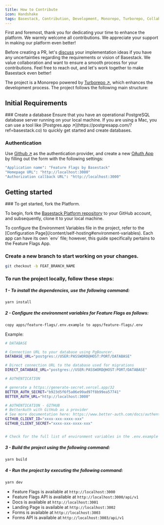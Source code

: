 ```yaml
---
title: How to Contribute
icon: Handshake
tags: Basestack, Contribution, Development, Monorepo, Turborepo, Collaboration, PR, Feature Flags, Environment Variables, Local Development, Github, OAuth App, Authentication, Database, PostgreSQL, Mac, Postgres.app, Dependencies, Branch, Feature Flags App, Environment Variables, Build, Run, Localhost, Feature Flags, API, Docs, Landing Page, Forms, Forms API
---
```



First and foremost, thank you for dedicating your time to enhance the platform. We warmly welcome all contributions. We appreciate your support in making our platform even better!

Before creating a PR, let's [discuss](https://github.com/basestack-co/basestack/discussions) your implementation ideas if you have any uncertainties regarding the requirements or vision of Basestack. We value collaboration and want to ensure a smooth process for your contributions. Feel free to reach out, and let's work together to make Basestack even better!

The project is a Monorepo powered by [Turborepo ↗](https://turborepo.org/?ref=basestack.co), which enhances the development process. The project follows the following main structure:

<Files>
  <Folder name="apps" defaultOpen>
    <Folder name="docs" />
    <Folder name="feature-flags" />
    <Folder name="forms" />
    <Folder name="..." />
  </Folder>
  <Folder name="packages" defaultOpen>
    <Folder name="design-system" />
    <Folder name="hooks" />
    <Folder name="..." />
  </Folder>
  <File name="config files" />
</Files>

## Initial Requirements

<Steps>

<Step>
  ### Create a database
  Ensure that you have an operational PostgreSQL database server running on your local machine. If you are using a Mac, you can use a tool like [Postgres.app ↗](https://postgresapp.com/?ref=basestack.co) to quickly get started and create databases.

### Authentication

Use [Github ↗](https://github.com/) as the authentication provider, and create a new [OAuth App](https://github.com/settings/developers/?ref=basestack.co) by filling out the form with the following settings:

```bash
"Application name": "Feature Flags by Basestack"
"Homepage URL": "http://localhost:3000"
"Authorization callback URL": "http://localhost:3000"
```

</Step>

## Getting started

<Step>
  ### To get started, fork the Platform.

To begin, fork the [Basestack Platform repository](https://github.com/basestack-co/basestack) to your GitHub account, and subsequently, clone it to your local machine.

<Callout type="info">
  To configure the Environment Variables file in the project, refer to the
  [Configuration Page](/content/self-hosting#environment-variables). Each app
  can have its own `env` file; however, this guide specifically pertains to the
  Feature Flags App.
</Callout>

### Create a new branch to start working on your changes.

```sh copy
git checkout -b FEAT_BRANCH_NAME
```

### To run the project locally, follow these steps:

##### 1 - To install the dependencies, use the following command:

```sh copy
yarn install
```

##### 2 - Configure the environment variables for Feature Flags as follows:

```sh
copy apps/feature-flags/.env.example to apps/feature-flags/.env
```

Example:

```sh copy title=".env"
# DATABASE

# Connection URL to your database using PgBouncer.
DATABASE_URL="postgres://USER:PASSWORD@HOST:PORT/DATABASE"

# Direct connection URL to the database used for migrations
DIRECT_DATABASE_URL="postgres://USER:PASSWORD@HOST:PORT/DATABASE"

# AUTHENTICATION

# generate a https://generate-secret.vercel.app/32
BETTER_AUTH_SECRET="b923d5f6f5a06e99ad97f8b99ea57741"
BETTER_AUTH_URL="http://localhost:3000"

# AUTHENTICATION - GITHUB
# BetterAuth with GitHub as a provider
# See more documentation here: https://www.better-auth.com/docs/authentication/github
GITHUB_CLIENT_ID="xxxx-xxx-xxxx-xxx"
GITHUB_CLIENT_SECRET="xxxx-xxx-xxxx-xxx"


# Check for the full list of environment variables in the .env.example file on each app.
```

##### 3 - Build the project using the following command:

```sh copy
yarn build
```

##### 4 - Run the project by executing the following command:

```sh copy
yarn dev
```

- Feature Flags is available at `http://localhost:3000`
- Feature Flags API is available at `http://localhost:3000/api/v1`
- Docs is available at `http://localhost:3001`
- Landing Page is available at `http://localhost:3002`
- Forms is available at `http://localhost:3003`
- Forms API is available at `http://localhost:3003/api/v1`

</Step>

</Steps>

